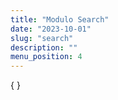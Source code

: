 ```yaml
---
title: "Modulo Search"
date: "2023-10-01"
slug: "search"
description: ""
menu_position: 4
---
```



{
<SearchPage 
  dTable="https://inrome.sns.it/db/items/cms_articles"
  dToken="NI0Wwfl94XnFuAxpg5aJMsp94Dclw1Fg"
  Filter="title"
  FilterType="_icontains"
/>
}
